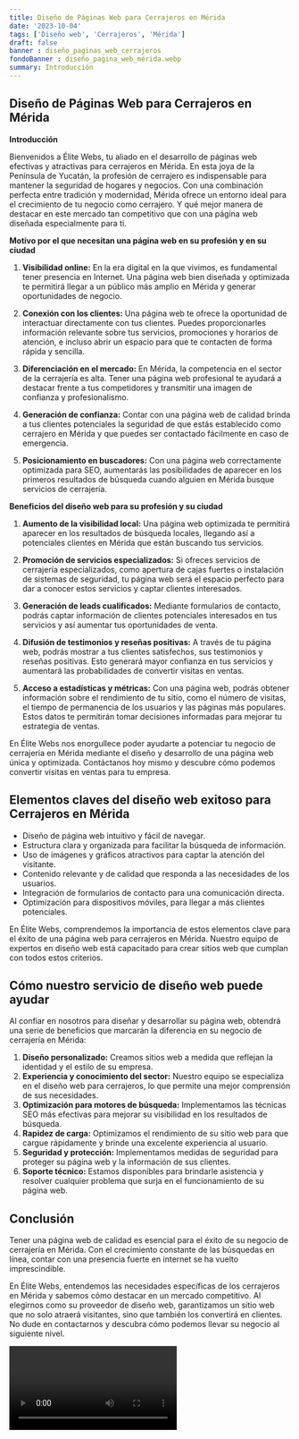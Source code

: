 ```yaml
---
title: Diseño de Páginas Web para Cerrajeros en Mérida
date: '2023-10-04'
tags: ['Diseño web', 'Cerrajeros', 'Mérida']
draft: false
banner : diseño_paginas_web_cerrajeros
fondoBanner : diseño_pagina_web_mérida.webp
summary: Introducción
---
```


## Diseño de Páginas Web para Cerrajeros en Mérida

**Introducción**

Bienvenidos a Élite Webs, tu aliado en el desarrollo de páginas web efectivas y atractivas para cerrajeros en Mérida. En esta joya de la Península de Yucatán, la profesión de cerrajero es indispensable para mantener la seguridad de hogares y negocios. Con una combinación perfecta entre tradición y modernidad, Mérida ofrece un entorno ideal para el crecimiento de tu negocio como cerrajero. Y qué mejor manera de destacar en este mercado tan competitivo que con una página web diseñada especialmente para ti.

**Motivo por el que necesitan una página web en su profesión y en su ciudad**

1. **Visibilidad online:** En la era digital en la que vivimos, es fundamental tener presencia en Internet. Una página web bien diseñada y optimizada te permitirá llegar a un público más amplio en Mérida y generar oportunidades de negocio.

2. **Conexión con los clientes:** Una página web te ofrece la oportunidad de interactuar directamente con tus clientes. Puedes proporcionarles información relevante sobre tus servicios, promociones y horarios de atención, e incluso abrir un espacio para que te contacten de forma rápida y sencilla.

3. **Diferenciación en el mercado:** En Mérida, la competencia en el sector de la cerrajería es alta. Tener una página web profesional te ayudará a destacar frente a tus competidores y transmitir una imagen de confianza y profesionalismo.

4. **Generación de confianza:** Contar con una página web de calidad brinda a tus clientes potenciales la seguridad de que estás establecido como cerrajero en Mérida y que puedes ser contactado fácilmente en caso de emergencia.

5. **Posicionamiento en buscadores:** Con una página web correctamente optimizada para SEO, aumentarás las posibilidades de aparecer en los primeros resultados de búsqueda cuando alguien en Mérida busque servicios de cerrajería.

**Beneficios del diseño web para su profesión y su ciudad**

1. **Aumento de la visibilidad local:** Una página web optimizada te permitirá aparecer en los resultados de búsqueda locales, llegando así a potenciales clientes en Mérida que están buscando tus servicios.

2. **Promoción de servicios especializados:** Si ofreces servicios de cerrajería especializados, como apertura de cajas fuertes o instalación de sistemas de seguridad, tu página web será el espacio perfecto para dar a conocer estos servicios y captar clientes interesados.

3. **Generación de leads cualificados:** Mediante formularios de contacto, podrás captar información de clientes potenciales interesados en tus servicios y así aumentar tus oportunidades de venta.

4. **Difusión de testimonios y reseñas positivas:** A través de tu página web, podrás mostrar a tus clientes satisfechos, sus testimonios y reseñas positivas. Esto generará mayor confianza en tus servicios y aumentará las probabilidades de convertir visitas en ventas.

5. **Acceso a estadísticas y métricas:** Con una página web, podrás obtener información sobre el rendimiento de tu sitio, como el número de visitas, el tiempo de permanencia de los usuarios y las páginas más populares. Estos datos te permitirán tomar decisiones informadas para mejorar tu estrategia de ventas.

En Élite Webs nos enorgullece poder ayudarte a potenciar tu negocio de cerrajería en Mérida mediante el diseño y desarrollo de una página web única y optimizada. Contáctanos hoy mismo y descubre cómo podemos convertir visitas en ventas para tu empresa.

<GifSeo />

<Cta />

## Elementos claves del diseño web exitoso para Cerrajeros en Mérida

- Diseño de página web intuitivo y fácil de navegar.
- Estructura clara y organizada para facilitar la búsqueda de información.
- Uso de imágenes y gráficos atractivos para captar la atención del visitante.
- Contenido relevante y de calidad que responda a las necesidades de los usuarios.
- Integración de formularios de contacto para una comunicación directa.
- Optimización para dispositivos móviles, para llegar a más clientes potenciales.

En Élite Webs, comprendemos la importancia de estos elementos clave para el éxito de una página web para cerrajeros en Mérida. Nuestro equipo de expertos en diseño web está capacitado para crear sitios web que cumplan con todos estos criterios.

## Cómo nuestro servicio de diseño web puede ayudar

Al confiar en nosotros para diseñar y desarrollar su página web, obtendrá una serie de beneficios que marcarán la diferencia en su negocio de cerrajería en Mérida:

1. **Diseño personalizado:** Creamos sitios web a medida que reflejan la identidad y el estilo de su empresa.
2. **Experiencia y conocimiento del sector:** Nuestro equipo se especializa en el diseño web para cerrajeros, lo que permite una mejor comprensión de sus necesidades.
3. **Optimización para motores de búsqueda:** Implementamos las técnicas SEO más efectivas para mejorar su visibilidad en los resultados de búsqueda.
4. **Rapidez de carga:** Optimizamos el rendimiento de su sitio web para que cargue rápidamente y brinde una excelente experiencia al usuario.
5. **Seguridad y protección:** Implementamos medidas de seguridad para proteger su página web y la información de sus clientes.
6. **Soporte técnico:** Estamos disponibles para brindarle asistencia y resolver cualquier problema que surja en el funcionamiento de su página web.

## Conclusión

Tener una página web de calidad es esencial para el éxito de su negocio de cerrajería en Mérida. Con el crecimiento constante de las búsquedas en línea, contar con una presencia fuerte en internet se ha vuelto imprescindible.

En Élite Webs, entendemos las necesidades específicas de los cerrajeros en Mérida y sabemos cómo destacar en un mercado competitivo. Al elegirnos como su proveedor de diseño web, garantizamos un sitio web que no solo atraerá visitantes, sino que también los convertirá en clientes. No dude en contactarnos y descubra cómo podemos llevar su negocio al siguiente nivel.

<Video />

<CtaBot job='Cerrajeros' city='Mérida'/>

<Gmaps query='Mérida+españa+maps' />